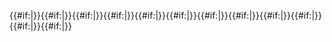 <includeonly>{{#if:{{{1|}}}|{{ShipBattleCard|size=100px|{{{1}}}}}}}{{#if:{{{2|}}}|{{{sep|}}}{{ShipBattleCard|size=100px|{{{2}}}}}}}{{#if:{{{3|}}}|{{{sep|}}}{{ShipBattleCard|size=100px|{{{3}}}}}}}{{#if:{{{4|}}}|{{{sep|}}}{{ShipBattleCard|size=100px|{{{4}}}}}}}{{#if:{{{5|}}}|{{{sep|}}}{{ShipBattleCard|size=100px|{{{5}}}}}}}{{#if:{{{6|}}}|{{{sep|}}}{{ShipBattleCard|size=100px|{{{6}}}}}}}{{#if:{{{7|}}}|{{{sep|}}}{{ShipBattleCard|size=100px|{{{7}}}}}}}{{#if:{{{8|}}}|{{{sep|}}}{{ShipBattleCard|size=100px|{{{8}}}}}}}{{#if:{{{9|}}}|{{{sep|}}}{{ShipBattleCard|size=100px|{{{9}}}}}}}{{#if:{{{10|}}}|{{{sep|}}}{{ShipBattleCard|size=100px|{{{10}}}}}}}{{#if:{{{11|}}}|{{{sep|}}}{{ShipBattleCard|size=100px|{{{11}}}}}}}{{#if:{{{12|}}}|{{{sep|}}}{{ShipBattleCard|size=100px|{{{12}}}}}}}</includeonly><noinclude>
{{ShipCards|Taihou Kai|Katsuragi Kai}}

{{ShipCards|Taihou Kai|Katsuragi Kai|sep=<br/>}}
</noinclude>